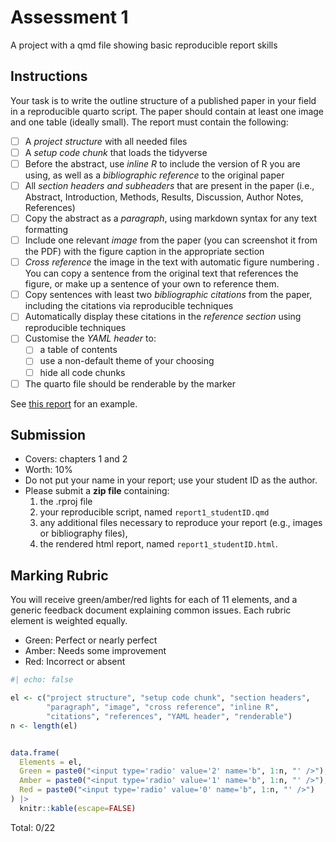 # Assessment 1

A project with a qmd file showing basic reproducible report skills

## Instructions

Your task is to write the outline structure of a published paper in your field in a reproducible quarto script. The paper should contain at least one image and one table (ideally small). The report must contain the following:

* [ ] A *project structure* with all needed files 
* [ ] A *setup code chunk* that loads the tidyverse 
* [ ] Before the abstract, use *inline R* to include the version of R you are using, as well as a *bibliographic reference* to the original paper 
* [ ] All *section headers and subheaders* that are present in the paper (i.e., Abstract, Introduction, Methods, Results, Discussion, Author Notes, References) 
* [ ] Copy the abstract as a *paragraph*, using markdown syntax for any text formatting 
* [ ] Include one relevant *image* from the paper (you can screenshot it from the PDF) with the figure caption  in the appropriate section
* [ ] *Cross reference* the image in the text with automatic figure numbering . You can copy a sentence from the original text that references the figure, or make up a sentence of your own to reference them.
* [ ] Copy sentences with least two *bibliographic citations* from the paper, including the citations via reproducible techniques 
* [ ] Automatically display these citations in the *reference section* using reproducible techniques 
* [ ] Customise the *YAML header*  to: 
    - [ ] a table of contents 
    - [ ] use a non-default theme of your choosing 
    - [ ] hide all code chunks
* [ ] The quarto file should be renderable by the marker 

See [this report](demos/report1_demo.html) for an example.

## Submission

* Covers: chapters 1 and 2
* Worth: 10%
* Do not put your name in your report; use your student ID as the author.
* Please submit a **zip file** containing: 
  1. the .rproj file
  2. your reproducible script, named `report1_studentID.qmd`
  3. any additional files necessary to reproduce your report (e.g., images or bibliography files),
  4. the rendered html report, named `report1_studentID.html`.

## Marking Rubric

You will receive green/amber/red lights for each of 11 elements, and a generic feedback document explaining common issues. Each rubric element is weighted equally. 

* Green: Perfect or nearly perfect
* Amber: Needs some improvement
* Red: Incorrect or absent

```r
#| echo: false

el <- c("project structure", "setup code chunk", "section headers", 
        "paragraph", "image", "cross reference", "inline R", 
        "citations", "references", "YAML header", "renderable")
n <- length(el)


data.frame(
  Elements = el,
  Green = paste0("<input type='radio' value='2' name='b", 1:n, "' />"),
  Amber = paste0("<input type='radio' value='1' name='b", 1:n, "' />"),
  Red = paste0("<input type='radio' value='0' name='b", 1:n, "' />")
) |>
  knitr::kable(escape=FALSE)
```

Total: <span id="sum">0</span>/22

<script src="https://code.jquery.com/jquery-3.6.0.min.js"></script>

<script>
$(document).ready(function(){
  // Function to calculate the sum
  function calculateSum() {
    let totalSum = 0;

    // Loop through b1 to b11 to get the value of the selected radio button
    for (let i = 1; i <= 11; i++) {
      
      let selectedValue = $(`input[name='b${i}']:checked`).val();
      
      // If a button is selected, add its value to the sum
      if (selectedValue) {
        totalSum += parseInt(selectedValue, 10);
      }
    }

    // Update the total sum in the HTML
    $('#sum').text(totalSum);
  }
  
  $('input[type=radio]').on('change', function(){
    calculateSum();
  });
});
</script>
